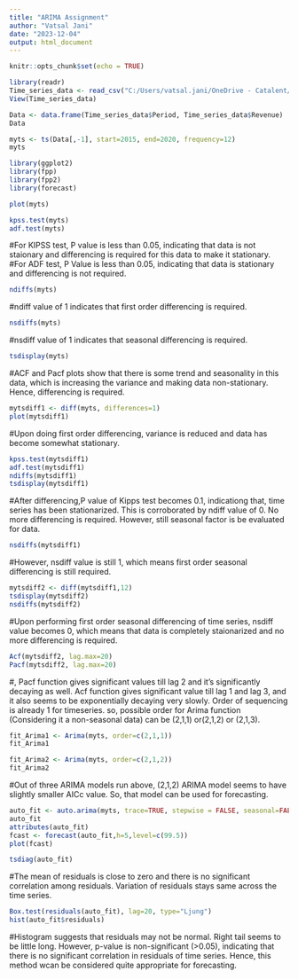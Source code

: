 ---
title: "ARIMA Assignment"
author: "Vatsal Jani"
date: "2023-12-04"
output: html_document
---

```{r setup, include=FALSE}
knitr::opts_chunk$set(echo = TRUE)
```

```{r}
library(readr)
Time_series_data <- read_csv("C:/Users/vatsal.jani/OneDrive - Catalent/Desktop/MBA/Business forecasting/Assignments/Time series data.csv")
View(Time_series_data)
```

```{r}
Data <- data.frame(Time_series_data$Period, Time_series_data$Revenue)
Data
```
```{r}
myts <- ts(Data[,-1], start=2015, end=2020, frequency=12)
myts
```
```{r}
library(ggplot2)
library(fpp)
library(fpp2)
library(forecast)
```

```{r}
plot(myts)
```
```{r}
kpss.test(myts)
adf.test(myts)
```
#For KIPSS test, P value is less than 0.05, indicating that data is not staionary and differencing is required for this data to make it stationary.
#For ADF test, P Value is less than 0.05, indicating that data is stationary and differencing is not required.
```{r}
ndiffs(myts)
```
#ndiff value of 1 indicates that first order differencing is required.
```{r}
nsdiffs(myts)
```
#nsdiff value of 1 indicates that seasonal differencing is required.
```{r}
tsdisplay(myts)
```
#ACF and Pacf plots show that there is some trend and seasonality in this data, which is increasing the variance and making data non-stationary. Hence, differencing is required.

```{r}
mytsdiff1 <- diff(myts, differences=1)
plot(mytsdiff1)
```
#Upon doing first order differencing, variance is reduced and data has become somewhat stationary.
```{r}
kpss.test(mytsdiff1)
adf.test(mytsdiff1)
ndiffs(mytsdiff1)
tsdisplay(mytsdiff1)
```
#After differencing,P value of Kipps test becomes 0.1, indicationg that, time series has been stationarized. This is corroborated by ndiff value of 0. No more differencing is required. However, still seasonal factor is be evaluated for data.
```{r}
nsdiffs(mytsdiff1)
```
#However, nsdiff value is still 1, which means first order seasonal differencing is still required.
```{r}
mytsdiff2 <- diff(mytsdiff1,12)
tsdisplay(mytsdiff2)
nsdiffs(mytsdiff2)
```
#Upon performing first order seasonal differencing of time series, nsdiff value becomes 0, which means that data is completely staionarized and no more differencing is required.  
```{r}
Acf(mytsdiff2, lag.max=20)
Pacf(mytsdiff2, lag.max=20)
```
#, Pacf function gives significant values till lag 2 and it's significantly decaying as well. Acf function gives significant value till lag 1 and lag 3, and it also seems to be exponentially decaying very slowly. Order of sequencing is already 1 for timeseries. so, possible order for Arima function (Considering it a non-seasonal data) can be (2,1,1) or(2,1,2) or (2,1,3).

```{r}
fit_Arima1 <- Arima(myts, order=c(2,1,1))
fit_Arima1
```
```{r}
fit_Arima2 <- Arima(myts, order=c(2,1,2))
fit_Arima2
```

#Out of three ARIMA models run above, (2,1,2) ARIMA model seems to have slightly smaller AICc value. So, that model can be used for forecasting.

```{r}
auto_fit <- auto.arima(myts, trace=TRUE, stepwise = FALSE, seasonal=FALSE, approximation=FALSE)
auto_fit
attributes(auto_fit)
fcast <- forecast(auto_fit,h=5,level=c(99.5))
plot(fcast)
```
```{r}
tsdiag(auto_fit)
```
#The mean of residuals is close to zero and there is no significant correlation among residuals. Variation of residuals stays same across the time series. 

```{r}
Box.test(residuals(auto_fit), lag=20, type="Ljung")
hist(auto_fit$residuals)
```
#Histogram suggests that residuals may not be normal. Right tail seems to be little long. However, p-value is non-significant (>0.05), indicating that there is no significant correlation in residuals of time series. Hence, this method wcan be considered quite appropriate for forecasting.




